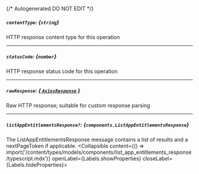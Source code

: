 {/* Autogenerated DO NOT EDIT  */}

##### `contentType`: *{`string`}*
HTTP response content type for this operation

---
##### `statusCode`: *{`number`}*
HTTP response status code for this operation

---
##### `rawResponse`: [*{ `AxiosResponse` }*](https://axios-http.com/docs/res_schema)
Raw HTTP response; suitable for custom response parsing

---
##### `listAppEntitlementsResponse?`: *{`components.ListAppEntitlementsResponse`}*
The ListAppEntitlementsResponse message contains a list of results and a nextPageToken if applicable.
<Collapsible content={() => import('/content/types/models/components/list_app_entitlements_response/typescript.mdx')} openLabel={Labels.showProperties} closeLabel={Labels.hideProperties}>
</Collapsible>


